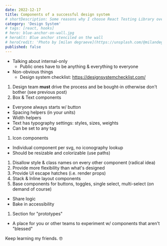 ```yaml
---
date: 2022-12-17
title: Components of a successful design system
# shortDescription: Some reasons why I choose React Testing Library over Enzyme for testing React components
category: 'Design System'
# tags: [react, hooks]
# hero: blue-anchor-on-wall.jpg
# heroAlt: Blue anchor stenciled on the wall
# heroCredit: 'Photo by [milan degraeve](https://unsplash.com/@milandegraeve)'
published: false
---
```


- Talking about internal-only
  - Public ones have to be anything & everything to everyone
- Non-obvious things
  - Design system checklist: https://designsystemchecklist.com/

1. Design team **must** drive the process and be bought-in otherwise don't bother (see previous post)
1. Box & Text components

- Everyone always starts w/ button
- Spacing helpers (in your units)
- Width helpers
- Text has typography settings: styles, sizes, weights
- Can be set to any tag

1. Icon components

- Individual component per svg, no iconography lookup
- Should be resizable and colorizable (use paths)

1. Disallow style & class names on every other component (radical idea)
1. Provide more flexibility than what's designed
1. Provide UI escape hatches (i.e. render props)
1. Stack & Inline layout components
1. Base components for buttons, toggles, single select, multi-select (on demand of course)

- Share logic
- Bake in accessibility

1. Section for "prototypes"

- A place for you or other teams to experiment w/ components that aren't "blessed"

Keep learning my friends. 🤓
